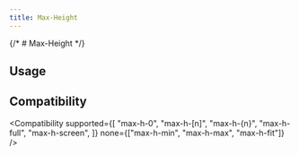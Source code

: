 ```yaml
---
title: Max-Height
---
```



{/* # Max-Height */}

## Usage

<Usage />

## Compatibility

<Compatibility
  supported={[
    "max-h-0",
    "max-h-[n]",
    "max-h-{n}",
    "max-h-full",
    "max-h-screen",
  ]}
  none={["max-h-min", "max-h-max", "max-h-fit"]}
/>
